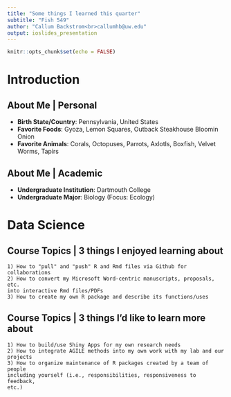 ```yaml
---
title: "Some things I learned this quarter"
subtitle: "Fish 549"
author: "Callum Backstrom<br>callumhb@uw.edu"
output: ioslides_presentation
---
```


```r
knitr::opts_chunk$set(echo = FALSE)
```

# Introduction

## About Me | Personal

- <b>Birth State/Country</b>: Pennsylvania, United States
- <b>Favorite Foods</b>: Gyoza, Lemon Squares, Outback Steakhouse Bloomin Onion
- <b>Favorite Animals</b>: Corals, Octopuses, Parrots, Axlotls, Boxfish, 
Velvet Worms, Tapirs


## About Me | Academic

- <b>Undergraduate Institution</b>: Dartmouth College
- <b>Undergraduate Major</b>: Biology (Focus: Ecology)

# Data Science

## Course Topics | 3 things I enjoyed learning about
    1) How to "pull" and "push" R and Rmd files via Github for collaborations   
    2) How to convert my Microsoft Word-centric manuscripts, proposals, etc. 
    into interactive Rmd files/PDFs
    3) How to create my own R package and describe its functions/uses
    
## Course Topics | 3 things I’d like to learn more about
    1) How to build/use Shiny Apps for my own research needs   
    2) How to integrate AGILE methods into my own work with my lab and our 
    projects
    3) How to organize maintenance of R packages created by a team of people 
    including yourself (i.e., responsibilities, responsiveness to feedback, 
    etc.)
    
## {data-background=img/CCMI_LittleCayman.jpg data-background-size=cover}